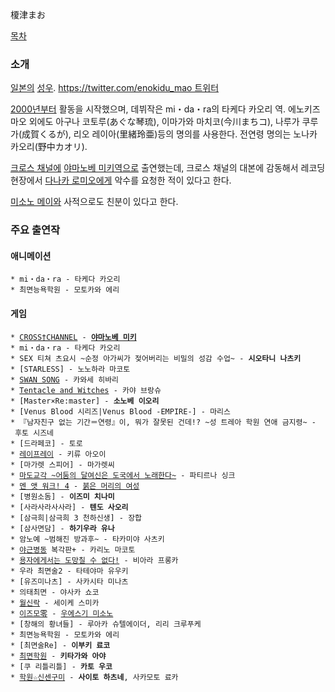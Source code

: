 榎津まお

[[목차]]

=== 소개 ===
[[일본]]의 [[성우]]. [[https://twitter.com/enokidu_mao 트위터]]

[[2000년]]부터 활동을 시작했으며, 데뷔작은 mi・da・ra의 타케다 카오리 역. 에노키즈 마오 외에도 아구나 코토루(あぐな琴琉), 이마가와 마치코(今川まちコ), 나루가 쿠루가(成賀くるが), 리오 레이아(里緒玲亜)등의 명의를 사용한다. 전연령 명의는 노나카 카오리(野中カオリ).

[[크로스 채널]]에 [[야마노베 미키]]역으로 출연했는데, 크로스 채널의 대본에 감동해서 레코딩 현장에서 [[다나카 로미오]]에게 악수를 요청한 적이 있다고 한다.

[[미소노 메이]]와 사적으로도 친분이 있다고 한다. 

=== 주요 출연작 ===
==== 애니메이션 ====
 * mi・da・ra - 타케다 카오리
 * 최면능욕학원 - 모토카와 에리

==== 게임 ====
 * [[크로스 채널|CROSS†CHANNEL]] - '''[[야마노베 미키]]'''
 * mi・da・ra - 타케다 카오리
 * SEX 티쳐 츠요시 ~순정 아가씨가 젖어버리는 비밀의 성감 수업~ - '''시오타니 나츠키'''
 * [STARLESS] - 노노하라 마코토
 * [[SWAN SONG]] - 카와세 히바리
 * [[Tentacle and Witches]] - 카야 브랑슈
 * [Master×Re:master] - '''소노베 이오리'''
 * [Venus Blood 시리즈|Venus Blood -EMPIRE-] - 마리스
 * 『남자친구 없는 기간＝연령』이, 뭐가 잘못된 건데!? ~성 트레아 학원 연애 금지령~ - 후토 시즈네
 * [드라페코] - 토로
 * [[레이프레이]] - 키류 아오이
 * [마가렛 스피어] - 마가렛씨
 * [[마도교각 ~어둠의 달여신은 도국에서 노래한다~]] - 파티르나 싱크
 * [[멘 앳 워크! 4]] - [[붉은 머리의 여성]]
 * [병원소돔] - '''이즈미 치나미'''
 * [사라사라사사라] - '''텐도 사오리'''
 * [삼극희|삼극희 3 천하신생] - 장합
 * [삼사면담] - '''하기우라 유나'''
 * 암노예 ~범해진 방과후~ - 타카미야 사츠키
 * [[야근병동]] 복각판+ - 카리노 마코토
 * [[용자에게서는 도망칠 수 없다!]] - 비아라 프롱카
 * 우라 최면술2 - 타테야마 유우키
 * [유즈미나츠] - 사카시타 미나츠
 * 의태최면 - 야사카 쇼코
 * [[월신락]] - 세이케 스미카
 * [[이즈모零]] - [[우에스기 미소노]]
 * [창해의 황녀들] - 루아카 슈텔에이더, 리리 크루푸케
 * 최면능욕학원 - 모토카와 에리
 * [최면술Re] - '''이부키 료코'''
 * [[최면학원]] - '''키타가와 아야'''
 * [쿠 리틀리틀] - '''카토 우코'''
 * [[학원☆신센구미]] - '''사이토 하츠네''', 사카모토 료카
